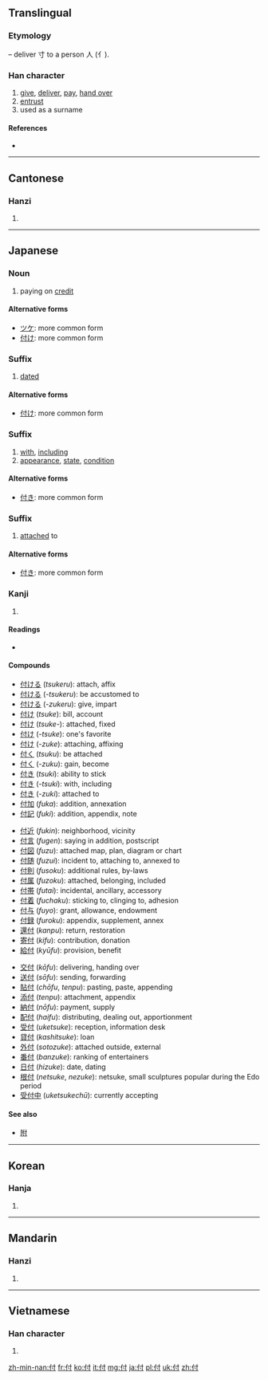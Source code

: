 {{also|代}}

==Translingual==
===Etymology===
{{Han compound|人|alt1=亻|t1=person|寸|t2=hand|ls=ic}} – deliver 寸 to a person 人 (亻).

===Han character===
{{Han char|rn=9|rad=人|as=03|sn=5|four=2420<sub>0</sub>|canj=人木戈 (ODI)}}

# [[give]], [[deliver]], [[pay]], [[hand over]]
# [[entrust]]
# used as a surname

====References====
* {{Han ref|kx=0092.120|dkj=00373|dj=0196.020|hdz=10112.050|uh=4ED8|ud=20184|bh=A549|bd=42313}}

----

==Cantonese==

===Hanzi===
{{yue-hanzi|jyut=|y=fu6}}

# {{defn|lang=yue|sort=人03}}

----

==Japanese==

===Noun===
{{ja-pos|k|noun|hira=つけ|rom=-tsuke}}

# paying on [[credit]]

====Alternative forms====

* [[ツケ]]: more common form
* [[付け]]: more common form

===Suffix===
{{ja-pos|k|suffix|hira=づけ|rom=-zuke}}

# [[dated]]

====Alternative forms====

* [[付け]]: more common form

===Suffix===
{{ja-pos|k|suffix|hira=つき|rom=-tsuki}}

# [[with]], [[including]]
# [[appearance]], [[state]], [[condition]]

====Alternative forms====

* [[付き]]: more common form

===Suffix===
{{ja-pos|k|suffix|hira=づき|rom=-zuki}}

# [[attached]] to

====Alternative forms====

* [[付き]]: more common form

===Kanji===
{{ja-kanji|grade=4|rs=人03}}

# {{defn|lang=ja|sort=人03}}

====Readings====
* {{ja-readings|on=[[ふ]] (''fu'')|kun=[[つける]] ([[付ける]], ''tsukeru''), -[[つける]] ([[付ける]], ''-tsukeru''), -[[づける]] ([[付ける]], ''-zukeru''), [[つけ]] ([[付け]], ''tsuke''), [[つけ]]- ([[付け]], ''tsuke-''), -[[つけ]] ([[付け]], ''-tsuke''), -[[づけ]] ([[付け]], ''-zuke''), -[[づけ]] (''-zuke''), [[つく]] ([[付く]], ''tsuku''), -[[づく]] ([[付く]], ''-zuku''), [[つき]] ([[付き]], ''tsuki''), -[[つき]] ([[付き]], ''-tsuki''), -[[つき]] (''-tsuki''), -[[づき]] ([[付き]], ''-zuki''), -[[づき]] (''-zuki'')|nanori=[[つけ]] (''tsuke'')}}

====Compounds====
{{top3}}
* [[付ける]] (''tsukeru''): attach, affix
* [[付ける]] (''-tsukeru''): be accustomed to
* [[付ける]] (''-zukeru''): give, impart
* [[付け]] (''tsuke''): bill, account
* [[付け]] (''tsuke-''): attached, fixed
* [[付け]] (''-tsuke''): one's favorite
* [[付け]] (''-zuke''): attaching, affixing
* [[付く]] (''tsuku''): be attached
* [[付く]] (''-zuku''): gain, become
* [[付き]] (''tsuki''): ability to stick
* [[付き]] (''-tsuki''): with, including
* [[付き]] (''-zuki''): attached to
* [[付加]] (''fuka''): addition, annexation
* [[付記]] (''fuki''): addition, appendix, note
{{mid3}}
* [[付近]] (''fukin''): neighborhood, vicinity
* [[付言]] (''fugen''): saying in addition, postscript
* [[付図]] (''fuzu''): attached map, plan, diagram or chart
* [[付随]] (''fuzui''): incident to, attaching to, annexed to
* [[付則]] (''fusoku''): additional rules, by-laws
* [[付属]] (''fuzoku''): attached, belonging, included
* [[付帯]] (''futai''): incidental, ancillary, accessory
* [[付着]] (''fuchaku''): sticking to, clinging to, adhesion
* [[付与]] (''fuyo''): grant, allowance, endowment
* [[付録]] (''furoku''): appendix, supplement, annex
* [[還付]] (''kanpu''): return, restoration
* [[寄付]] (''kifu''): contribution, donation
* [[給付]] (''kyūfu''): provision, benefit
{{mid3}}
* [[交付]] (''kōfu''): delivering, handing over
* [[送付]] (''sōfu''): sending, forwarding
* [[貼付]] (''chōfu'', ''tenpu''): pasting, paste, appending
* [[添付]] (''tenpu''): attachment, appendix
* [[納付]] (''nōfu''): payment, supply
* [[配付]] (''haifu''): distributing, dealing out, apportionment
* [[受付]] (''uketsuke''): reception, information desk
* [[貸付]] (''kashitsuke''): loan
* [[外付]] (''sotozuke''): attached outside, external
* [[番付]] (''banzuke''): ranking of entertainers
* [[日付]] (''hizuke''): date, dating
* [[根付]] (''netsuke'', ''nezuke''): netsuke, small sculptures popular during the Edo period
* [[受付中]] (''uketsukechū''): currently accepting
{{bottom}}

====See also====
* [[附]]
----

==Korean==

===Hanja===
{{ko-hanja|hangeul=부|rv=bu|mr=pu}}

# {{defn|lang=ko|sort=人03}}

----

==Mandarin==

===Hanzi===
{{cmn-hanzi|pin=[[fù]] ([[fu4]]), [[tòng]] ([[tong4]])|wg=fu<sup>4</sup>, t'ung<sup>4</sup>}}

# {{defn|lang=cmn|sort=人03}}

----

==Vietnamese==

===Han character===
{{vi-hantu|[[phó]], [[phú]], [[pho]]|rs=人03}}

# {{defn|lang=vi|sort=人03}}

[[zh-min-nan:付]]
[[fr:付]]
[[ko:付]]
[[it:付]]
[[mg:付]]
[[ja:付]]
[[pl:付]]
[[uk:付]]
[[zh:付]]